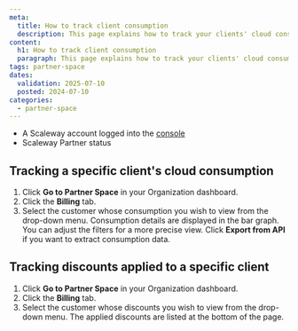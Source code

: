 ```yaml
---
meta:
  title: How to track client consumption
  description: This page explains how to track your clients' cloud consumption.
content:
  h1: How to track client consumption
  paragraph: This page explains how to track your clients' cloud consumption.
tags: partner-space
dates:
  validation: 2025-07-10
  posted: 2024-07-10
categories:
  - partner-space
---
```



<Requirements />

- A Scaleway account logged into the [console](https://console.scaleway.com)
- Scaleway Partner status

## Tracking a specific client's cloud consumption
1. Click **Go to Partner Space** in your Organization dashboard.
2. Click the **Billing** tab.  
3. Select the customer whose consumption you wish to view from the drop-down menu. Consumption details are displayed in the bar graph. You can adjust the filters for a more precise view. Click **Export from API** if you want to extract consumption data. 

## Tracking discounts applied to a specific client
1. Click **Go to Partner Space** in your Organization dashboard.
2. Click the **Billing** tab.  
3. Select the customer whose discounts you wish to view from the drop-down menu. The applied discounts are listed at the bottom of the page.